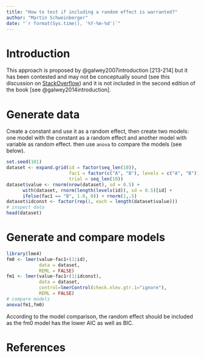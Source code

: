 ```yaml
---
title: "How to test if including a random effect is warranted?"
author: "Martin Schweinberger"
date: "`r format(Sys.time(), '%Y-%m-%d')`"
---
```


# Introduction{-}

This approach is proposed by  @galwey2007introduction[213-214] but it has been contested and may not be conceptually sound (see this discussion on [StackOverflow](https://stats.stackexchange.com/questions/56150/how-can-i-test-whether-a-random-effect-is-significant)) and it is not included in the second edition of the book [see @galwey2014introduction].

# Generate data{-}

Create a constant and use it as a random effect, then create two models: one model with the constant as a random effect and another model with variable as random effect. then use `anova` to compare the models (see below).

```r
set.seed(101)
dataset <- expand.grid(id = factor(seq_len(10)), 
                       fac1 = factor(c("A", "B"), levels = c("A", "B")), 
                       trial = seq_len(10))
dataset$value <- rnorm(nrow(dataset), sd = 0.5) +
      with(dataset, rnorm(length(levels(id)), sd = 0.5)[id] +
      ifelse(fac1 == "B", 1.0, 0)) + rnorm(1,.5)
dataset$idconst <- factor(rep(1, each = length(dataset$value)))
# inspect data
head(dataset)
```

# Generate and compare models{-}

```r
library(lme4)
fm0 <- lmer(value~fac1+(1|id), 
            data = dataset, 
            REML = FALSE)
fm1 <- lmer(value~fac1+(1|idconst), 
            data = dataset, 
            control=lmerControl(check.nlev.gtr.1="ignore"), 
            REML = FALSE)
# compare models
anova(fm1,fm0)
```

According to the model comparison, the random effect should be included as the fm0 model has the lower AIC as well as BIC.

# References{-}
